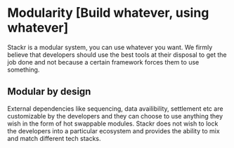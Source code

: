 # Modularity [Build whatever, using whatever]

Stackr is a modular system, you can use whatever you want. We firmly believe that developers should use the best tools at their disposal to get the job done and not because a certain framework forces them to use something.

## Modular by design

External dependencies like sequencing, data availibility, settlement etc are customizable by the developers and they can choose to use anything they wish in the form of hot swappable modules. Stackr does not wish to lock the developers into a particular ecosystem and provides the ability to mix and match different tech stacks.
